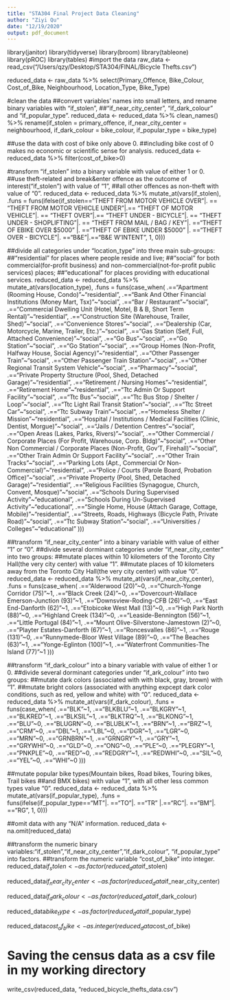 ```yaml
---
title: "STA304 Final Project Data Cleaning"
author: "Ziyi Qu"
date: "12/19/2020"
output: pdf_document
---
```


library(janitor)
library(tidyverse)
library(broom)
library(tableone)
library(pROC)
library(tables)
#import the data
raw_data <- read_csv("/Users/qzy/Desktop/STA304/FINAL/Bicycle Thefts.csv")

reduced_data <- 
  raw_data %>% 
  select(Primary_Offence,
         Bike_Colour,
         Cost_of_Bike,
         Neighbourhood,
         Location_Type,
         Bike_Type)

#clean the data
##convert variables' names into small letters, and rename binary variables with "if_stolen", 
##"if_near_city_center", "if_dark_colour" and "if_popular_type".
reduced_data <- reduced_data %>% 
  clean_names() %>% 
  rename(if_stolen = primary_offence,
         if_near_city_center = neighbourhood,
         if_dark_colour = bike_colour,
         if_popular_type = bike_type)

##use the data with cost of bike only above 0.
##including bike cost of 0 makes no economic or scientific sense for analysis.
reduced_data <- reduced_data %>% 
  filter(cost_of_bike>0)

#transform "if_stolen" into a binary variable with value of either 1 or 0.
##use theft-related and break&enter offence as the outcome of interest("if_stolen") with value of "1",
##all other offences as non-theft with value of "0".
reduced_data <- reduced_data %>% 
  mutate_at(vars(if_stolen), 
            .funs = funs(ifelse(if_stolen=="THEFT FROM MOTOR VEHICLE OVER"|. 
                                == "THEFT FROM MOTOR VEHICLE UNDER"|.== 
                                  "THEFT OF MOTOR VEHICLE"|. == "THEFT OVER"|.==
                                  "THEFT UNDER - BICYCLE"|. ==
                                  "THEFT UNDER - SHOPLIFTING"|. ==
                                  "THEFT FROM MAIL / BAG / KEY"|. =="THEFT OF EBIKE OVER $5000"
                                |. =="THEFT OF EBIKE UNDER $5000" |. =="THEFT OVER - BICYCLE"|.
                                =="B&E"|.=="B&E W'INTENT", 1, 0)))

##divide all categories under "location_type" into three main sub-groups:
##"residential" for places where people reside and live; 
##"social" for both commercial(for-profit business) and non-commercial(not-for-profit public services) places;
##"educational" for places providing with educational services.
reduced_data <- reduced_data %>% 
  mutate_at(vars(location_type), .funs = funs(case_when(
    .=="Apartment (Rooming House, Condo)"~"residential",
    .=="Bank And Other Financial Institutions (Money Mart, Tsx)"~"social",
    .=="Bar / Restaurant"~"social",
    .=="Commercial Dwelling Unit (Hotel, Motel, B & B, Short Term Rental)"~"residential",
    .=="Construction Site (Warehouse, Trailer, Shed)"~"social",
    .=="Convenience Stores"~"social",
    .=="Dealership (Car, Motorcycle, Marine, Trailer, Etc.)"~"social",
    .=="Gas Station (Self, Full, Attached Convenience)"~"social",
    .=="Go Bus"~"social",
    .=="Go Station"~"social",
    .=="Go Station"~"social",
    .=="Group Homes (Non-Profit, Halfway House, Social Agency)	"~"residential",
    .=="Other Passenger Train"~"social",
    .=="Other Passenger Train Station"~"social",
    .=="Other Regional Transit System Vehicle"~"social",
    .=="Pharmacy"~"social",
    .=="Private Property Structure (Pool, Shed, Detached Garage)"~"residential",
    .=="Retirement / Nursing Homes"~"residential",
    .=="Retirement Home"~"residential",
    .=="Ttc Admin Or Support Facility"~"social",
    .=="Ttc Bus"~"social",
    .=="Ttc Bus Stop / Shelter / Loop"~"social",
    .=="Ttc Light Rail Transit Station"~"social",
    .=="Ttc Street Car"~"social",
    .=="Ttc Subway Train"~"social",
    .=="Homeless Shelter / Mission"~"residential",
    .=="Hospital / Institutions / Medical Facilities (Clinic, Dentist, Morgue)"~"social",
    .=="Jails / Detention Centres"~"social",
    .=="Open Areas (Lakes, Parks, Rivers)"~"social",
    .=="Other Commercial / Corporate Places (For Profit, Warehouse, Corp. Bldg)"~"social",
    .=="Other Non Commercial / Corporate Places (Non-Profit, Gov'T, Firehall)"~"social",
    .=="Other Train Admin Or Support Facility"~"social",
    .=="Other Train Tracks"~"social",
    .=="Parking Lots (Apt., Commercial Or Non-Commercial)"~"residential",
    .=="Police / Courts (Parole Board, Probation Office)"~"social",
    .=="Private Property (Pool, Shed, Detached Garage)"~"residential",
    .=="Religious Facilities (Synagogue, Church, Convent, Mosque)"~"social",
    .=="Schools During Supervised Activity"~"educational",
    .=="Schools During Un-Supervised Activity"~"educational",
    .=="Single Home, House (Attach Garage, Cottage, Mobile)"~"residential",
    .=="Streets, Roads, Highways (Bicycle Path, Private Road)"~"social",
    .=="Ttc Subway Station"~"social",
    .=="Universities / Colleges"~"educational"
  )))

##transform "if_near_city_center" into a binary variable with value of either "1" or "0".
##divide several dorminant categories under "if_near_city_center" into two groups:
##mutate places within 10 kilometers of the Toronto City Hall(the very city center) with value "1".
##mutate places of 10 kilometers away from the Toronto City Hall(the very city center) with value "0".
reduced_data <- reduced_data %>% 
  mutate_at(vars(if_near_city_center), .funs = funs(case_when(
    .=="Alderwood (20)"~0,
    .=="Church-Yonge Corridor (75)"~1,
    .=="Black Creek (24)"~0,
    .=="Dovercourt-Wallace Emerson-Junction (93)"~1,
    .=="Downsview-Roding-CFB (26)"~0,
    .=="East End-Danforth (62)"~1,
    .=="Etobicoke West Mall (13)"~0,
    .=="High Park North (88)"~0,
    .=="Highland Creek (134)"~0,
    .=="Leaside-Bennington (56)"~1,
    .=="Little Portugal (84)"~1,
    .=="Mount Olive-Silverstone-Jamestown (2)"~0,
    .=="Playter Estates-Danforth (67)"~1,
    .=="Roncesvalles (86)"~1,
    .=="Rouge (131)"~0,
    .=="Runnymede-Bloor West Village (89)"~0,
    .=="The Beaches (63)"~1,
    .=="Yonge-Eglinton (100)"~1,
    .=="Waterfront Communities-The Island (77)"~1
  )))

##transform "if_dark_colour" into a binary variable with value of either 1 or 0.
##divide several dorminant categories under "if_ark_colour" into two groups:
##mutate dark colors (associated with  with black, gray, brown) with "1".
##mutate bright colors (associated with anything expcept dark color conditions, such as red, yellow and white) with "0".
reduced_data <- reduced_data %>% 
  mutate_at(vars(if_dark_colour), .funs = funs(case_when(
    .=="BLK"~1,
    .=="BLKBLU"~1,
    .=="BLKGRY"~1,
    .=="BLKRED"~1,
    .=="BLKSIL"~1,
    .=="BLKTRQ"~1,
    .=="BLKONG"~1,
    .=="BLU"~0,
    .=="BLUGRN"~0,
    .=="BLUBLK"~1,
    .=="BRN"~1,
    .=="BRZ"~1,
    .=="CRM"~0,
    .=="DBL"~1,
    .=="LBL"~0,
    .=="DGR"~1,
    .=="LGR"~0,
    .=="MRN"~0,
    .=="GRNBRN"~1,
    .=="GRNGRY"~1,
    .=="GRY"~1,
    .=="GRYWHI"~0,
    .=="GLD"~0,
    .=="ONG"~0,
    .=="PLE"~0,
    .=="PLEGRY"~1,
    .=="PNKPLE"~0,
    .=="RED"~0,
    .=="REDGRY"~1,
    .=="REDWHI"~0,
    .=="SIL"~0,
    .=="YEL"~0,
    .=="WHI"~0
  )))

##mutate popular bike types(Mountain bikes, Road bikes, Touring bikes, Trail bikes 
##and BMX bikes) with value "1", with all other less common types value "0".
reduced_data <- reduced_data %>% 
  mutate_at(vars(if_popular_type), 
            .funs = funs(ifelse(if_popular_type=="MT"|. =="TO"|. =="TR" |.=="RC"|. =="BM"|. =="RG", 1, 0)))

##omit data with any "N/A" information.
reduced_data <- na.omit(reduced_data)

##transform the numeric binary variables:"if_stolen","if_near_city_center","if_dark_colour", "if_popular_type" into factors.
##transform the numeric variable "cost_of_bike" into integer.
reduced_data$if_stolen <- 
  as.factor(reduced_data$if_stolen)

reduced_data$if_near_city_center <- 
  as.factor(reduced_data$if_near_city_center)

reduced_data$if_dark_colour <- 
  as.factor(reduced_data$if_dark_colour)

reduced_data$bike_type <- 
  as.factor(reduced_data$if_popular_type)

reduced_data$cost_of_bike <- 
  as.integer(reduced_data$cost_of_bike)

# Saving the census data as a csv file in my working directory
write_csv(reduced_data, "reduced_bicycle_thefts_data.csv")
